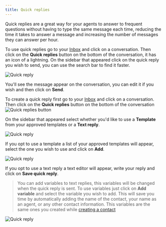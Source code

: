 ```yaml
---
title: Quick replies
---
```


Quick replies are a great way for your agents to answer to frequent questions without having to type the same message each time, reducing the time it takes to answer a message and increasing the number of messages they can answer per hour.

To use quick replies go to your [Inbox](https://app.hilos.io/inbox/) and click on a conversation. Then click on the **Quick replies** button on the bottom of the conversation, it has an icon of a lightning. On the sidebar that appeared click on the quick reply you wish to send, you can use the search bar to find it faster.

![Quick reply](https://hilos-media.s3.us-east-2.amazonaws.com/documentation/userdocs/using-hilos/reference/inbox/quick-replies/img2.png)

You'll see the message appear on the conversation, you can edit it if you wish and then click on **Send**.

To create a quick reply first go to your [Inbox](https://app.hilos.io/inbox/) and click on a conversation. Then click on the **Quick replies** button on the bottom of the conversation ![Quick replies button](https://hilos-media.s3.us-east-2.amazonaws.com/documentation/userdocs/using-hilos/reference/inbox/quick-replies/img1.png)

On the sidebar that appeared select whether you'd like to use a **Template** from your approved templates or a **Text reply**.

![Quick reply](https://hilos-media.s3.us-east-2.amazonaws.com/documentation/userdocs/using-hilos/reference/inbox/quick-replies/img3.png)

If you opt to use a template a list of your approved templates will appear, select the one you wish to use and click on **Add**.

![Quick reply](https://hilos-media.s3.us-east-2.amazonaws.com/documentation/userdocs/using-hilos/reference/inbox/quick-replies/img4.png)

If you opt to use a text reply a text editor will appear, write your reply and click on **Save quick reply**.

> You can add variables to text replies, this variables will be changed when the quick reply is sent. To use variables just click on **Add variable** and select the variable you wish to add. This will save you time by automatically adding the name of the contact, your name as an agent, or any other contact information.
> This variables are the same ones you created while [creating a contact](/docs/user/using-hilos/contacts/creating-a-contact)

![Quick reply](https://hilos-media.s3.us-east-2.amazonaws.com/documentation/userdocs/using-hilos/reference/inbox/quick-replies/img5.png)
